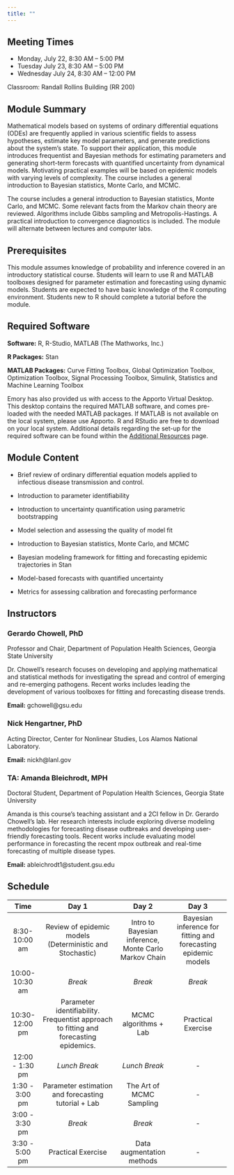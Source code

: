 ```yaml
---
title: ""
---
```


## Meeting Times

-   Monday, July 22, 8:30 AM – 5:00 PM
-   Tuesday July 23, 8:30 AM – 5:00 PM
-   Wednesday July 24, 8:30 AM – 12:00 PM

Classroom: Randall Rollins Building (RR 200)

## Module Summary

Mathematical models based on systems of ordinary differential equations (ODEs) are frequently applied in various scientific fields to assess hypotheses, estimate key model parameters, and generate predictions about the system's state. To support their application, this module introduces frequentist and Bayesian methods for estimating parameters and generating short-term forecasts with quantified uncertainty from dynamical models. Motivating practical examples will be based on epidemic models with varying levels of complexity. The course includes a general introduction to Bayesian statistics, Monte Carlo, and MCMC.

The course includes a general introduction to Bayesian statistics, Monte Carlo, and MCMC. Some relevant facts from the Markov chain theory are reviewed. Algorithms include Gibbs sampling and Metropolis-Hastings. A practical introduction to convergence diagnostics is included. The module will alternate between lectures and computer labs.

## Prerequisites

This module assumes knowledge of probability and inference covered in an introductory statistical course. Students will learn to use R and MATLAB toolboxes designed for parameter estimation and forecasting using dynamic models. Students are expected to have basic knowledge of the R computing environment. Students new to R should complete a tutorial before the module.

## Required Software

**Software:** R, R-Studio, MATLAB (The Mathworks, Inc.)

**R Packages:** Stan

**MATLAB Packages:** Curve Fitting Toolbox, Global Optimization Toolbox, Optimization Toolbox, Signal Processing Toolbox, Simulink, Statistics and Machine Learning Toolbox

Emory has also provided us with access to the Apporto Virtual Desktop. This desktop contains the required MATLAB software, and comes pre-loaded with the needed MATLAB packages. If MATLAB is not available on the local system, please use Apporto. R and RStudio are free to download on your local system. Additional details regarding the set-up for the required software can be found within the [Additional Resources](additionaDetails.qmd) page.

## Module Content

-   Brief review of ordinary differential equation models applied to infectious disease transmission and control.

-   Introduction to parameter identifiability

-   Introduction to uncertainty quantification using parametric bootstrapping

-   Model selection and assessing the quality of model fit

-   Introduction to Bayesian statistics, Monte Carlo, and MCMC

-   Bayesian modeling framework for fitting and forecasting epidemic trajectories in Stan

-   Model-based forecasts with quantified uncertainty

-   Metrics for assessing calibration and forecasting performance

## Instructors

### Gerardo Chowell, PhD

Professor and Chair, Department of Population Health Sciences, Georgia State University

Dr. Chowell's research focuses on developing and applying mathematical and statistical methods for investigating the spread and control of emerging and re-emerging pathogens. Recent works includes leading the development of various toolboxes for fitting and forecasting disease trends.

**Email:** gchowell\@gsu.edu

### Nick Hengartner, PhD

Acting Director, Center for Nonlinear Studies, Los Alamos National Laboratory.

**Email:** nickh\@lanl.gov

### TA: Amanda Bleichrodt, MPH

Doctoral Student, Department of Population Health Sciences, Georgia State University

Amanda is this course's teaching assistant and a 2CI fellow in Dr. Gerardo Chowell's lab. Her research interests include exploring diverse modeling methodologies for forecasting disease outbreaks and developing user-friendly forecasting tools. Recent works include evaluating model performance in forecasting the recent mpox outbreak and real-time forecasting of multiple disease types.

**Email:** ableichrodt1\@student.gsu.edu

## Schedule

|      Time       |                                         Day 1                                         |                         Day 2                         |                             Day 3                              |
|:---------------:|:-------------------------------------------------------------------------------------:|:-----------------------------------------------------:|:--------------------------------------------------------------:|
|  8:30-10:00 am  |               Review of epidemic models (Deterministic and Stochastic)                | Intro to Bayesian inference, Monte Carlo Markov Chain | Bayesian inference for fitting and forecasting epidemic models |
| 10:00-10:30 am  |                                        *Break*                                        |                        *Break*                        |                            *Break*                             |
| 10:30-12:00 pm  | Parameter identifiability. Frequentist approach to fitting and forecasting epidemics. |                 MCMC algorithms + Lab                 |                       Practical Exercise                       |
| 12:00 - 1:30 pm |                                     *Lunch Break*                                     |                     *Lunch Break*                     |                               \-                               |
| 1:30 - 3:00 pm  |                  Parameter estimation and forecasting tutorial + Lab                  |               The Art of MCMC Sampling                |                               \-                               |
| 3:00 - 3:30 pm  |                                        *Break*                                        |                        *Break*                        |                               \-                               |
| 3:30 - 5:00 pm  |                                  Practical Exercise                                   |               Data augmentation methods               |                               \-                               |
